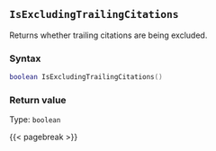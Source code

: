 ## `IsExcludingTrailingCitations`

Returns whether trailing citations are being excluded.

### Syntax {-}

``` .lua
boolean IsExcludingTrailingCitations()
```

### Return value {-}

Type: `boolean`

{{< pagebreak >}}